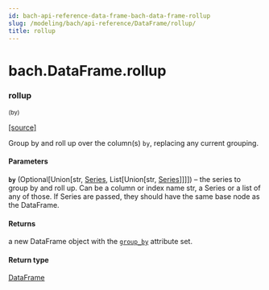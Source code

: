 ```yaml
---
id: bach-api-reference-data-frame-bach-data-frame-rollup
slug: /modeling/bach/api-reference/DataFrame/rollup/
title: rollup
---
```


# bach.DataFrame.rollup

<div className="method">

### <span className="name">rollup</span>

<small className="parameter-list">(<span className="parameter" id="by">by</span>)</small>


&#8203;<span className="view-source">[[source]](https://github.com/objectiv/objectiv-analytics/blob/mainon3.8/site-packages/bach/dataframe.py)</span>

<div className="content">

Group by and roll up over the column(s) `by`, replacing any current grouping.


#### Parameters

**`by`** (Optional[Union[str, [Series](/modeling/bach/api-reference/Series/bach.Series.mdx), List[Union[str, [Series](/modeling/bach/api-reference/Series/bach.Series.mdx)]]]]) – the series to group by and roll up. Can be a column or index name str, a Series or a list
of any of those. If Series are passed, they should have the same base node as the DataFrame.



#### Returns

a new DataFrame object with the [`group_by`](/modeling/bach/api-reference/DataFrame/bach.DataFrame.group_by.mdx) attribute set.



#### Return type

[DataFrame](/modeling/bach/api-reference/DataFrame/bach.DataFrame.mdx)



</div>


</div>
